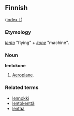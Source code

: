 ==Finnish==
([[Wiktionary:Finnish_index_l|index L]])

===Etymology===
''[[lento#Finnish|lento]]'' "flying" + ''[[kone]]'' "machine".

===Noun===
'''lentokone'''

# [[Aeroplane]].

===Related terms===
*[[lennokki]]
*[[lentokenttä]]
*[[lentää]]